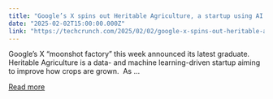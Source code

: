 ```yaml
---
title: "Google’s X spins out Heritable Agriculture, a startup using AI to improve crop yield"
date: "2025-02-02T15:00:00.000Z"
link: "https://techcrunch.com/2025/02/02/google-x-spins-out-heritable-agriculture-a-startup-using-ai-to-improve-crop-yield/"
---
```


Google’s X &#8220;moonshot factory&#8221; this week announced its latest graduate. Heritable Agriculture is a data- and machine learning-driven startup aiming to improve how crops are grown.&#160; As ...

[Read more](https://techcrunch.com/2025/02/02/google-x-spins-out-heritable-agriculture-a-startup-using-ai-to-improve-crop-yield/)
